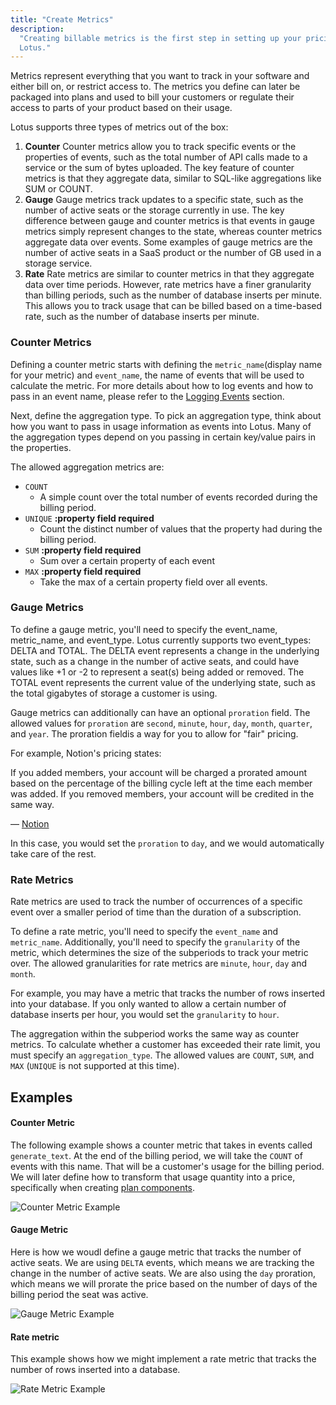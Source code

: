 ```yaml
---
title: "Create Metrics"
description:
  "Creating billable metrics is the first step in setting up your pricing on
  Lotus."
---
```


Metrics represent everything that you want to track in your software and either bill on, or restrict access to. The metrics you define can later be packaged into plans and used to bill your customers or regulate their access to parts of your product based on their usage.

Lotus supports three types of metrics out of the box:

1. **Counter**
   Counter metrics allow you to track specific events or the properties of events, such as the total number of API calls made to a service or the sum of bytes uploaded. The key feature of counter metrics is that they aggregate data, similar to SQL-like aggregations like SUM or COUNT.
2. **Gauge**
   Gauge metrics track updates to a specific state, such as the number of active seats or the storage currently in use. The key difference between gauge and counter metrics is that events in gauge metrics simply represent changes to the state, whereas counter metrics aggregate data over events. Some examples of gauge metrics are the number of active seats in a SaaS product or the number of GB used in a storage service.
3. **Rate**
  Rate metrics are similar to counter metrics in that they aggregate data over time periods. However, rate metrics have a finer granularity than billing periods, such as the number of database inserts per minute. This allows you to track usage that can be billed based on a time-based rate, such as the number of database inserts per minute.

### Counter Metrics

Defining a counter metric starts with defining the `metric_name`(display name
for your metric) and `event_name`, the name of events that will be used to
calculate the metric. For more details about how to log events and how to pass
in an event name, please refer to the [Logging Events](/metering/logging-events)
section.

Next, define the aggregation type. To pick an aggregation type, think about how
you want to pass in usage information as events into Lotus. Many of the
aggregation types depend on you passing in certain key/value pairs in the
properties.

The allowed aggregation metrics are:

- `COUNT`
  - A simple count over the total number of events recorded during the billing
    period.
- `UNIQUE` **:property field required**
  - Count the distinct number of values that the property had during the billing
    period.
- `SUM` **:property field required**
  - Sum over a certain property of each event
- `MAX` **:property field required**
  - Take the max of a certain property field over all events.

### Gauge Metrics

To define a gauge metric, you'll need to specify the event_name, metric_name, and event_type. Lotus currently supports two event_types: DELTA and TOTAL. The DELTA event represents a change in the underlying state, such as a change in the number of active seats, and could have values like +1 or -2 to represent a seat(s) being added or removed. The TOTAL event represents the current value of the underlying state, such as the total gigabytes of storage a customer is using.

Gauge metrics can additionally can have an optional `proration` field. The allowed values for `proration` are `second`, `minute`, `hour`, `day`, `month`, `quarter`, and `year`. The proration fieldis a way for you to allow for "fair" pricing.

For example, Notion's pricing states:

<Note>
If you added members, your account will be charged a prorated amount based on
the percentage of the billing cycle left at the time each member was added. If
you removed members, your account will be credited in the same way.

— [Notion](https://www.notion.so/pricing)

</Note>

In this case, you would set the `proration` to `day`, and we would automatically
take care of the rest.

### Rate Metrics

Rate metrics are used to track the number of occurrences of a specific event over a smaller period of time than the duration of a subscription.

To define a rate metric, you'll need to specify the `event_name` and `metric_name`. Additionally, you'll need to specify the `granularity` of the metric, which determines the size of the subperiods to track your metric over. The allowed granularities for rate metrics are `minute`, `hour`, `day` and `month`.

For example, you may have a metric that tracks the number of rows inserted into your database. If you only wanted to allow a certain number of database inserts per hour, you would set the `granularity` to `hour`.

The aggregation within the subperiod works the same way as counter metrics. To calculate whether a customer has exceeded their rate limit, you must specify an `aggregation_type`. The allowed values are `COUNT`, `SUM`, and `MAX` (`UNIQUE` is not supported at this time).

## Examples

#### Counter Metric

The following example shows a counter metric that takes in events called
`generate_text`. At the end of the billing period, we will take the `COUNT` of events with this name. That will be a customer's usage for the billing period. We will later define how to transform that usage quantity into a price, specifically when creating [plan components](/plan-management/creating-plans).

![Counter Metric Example](/images/metering/create_counter_metric.png)

#### Gauge Metric

Here is how we woudl define a gauge metric that tracks the number of active seats. We are using `DELTA` events, which means we are tracking the change in the number of active seats. We are also using the `day` proration, which means we will prorate the price based on the number of days of the billing period the seat was active.

![Gauge Metric Example](/images/metering/create_gauge_metric.png)

#### Rate metric

This example shows how we might implement a rate metric that tracks the number
of rows inserted into a database.

![Rate Metric Example](/images/metering/create_rate_metric.png)
